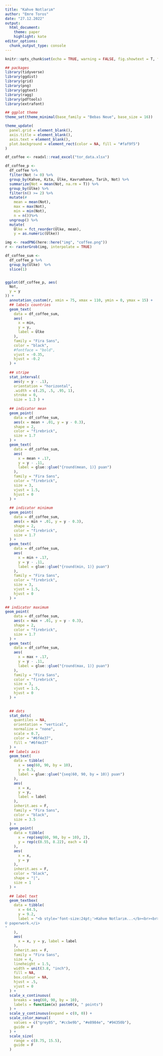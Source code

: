 ---
title: "Kahve Notlarım"
author: "Emre Toros"
date: "27.12.2022"
output:
  html_document:
    theme: paper
    highlight: kate
editor_options:
  chunk_output_type: console
---

```{r setup, include=FALSE}
knitr::opts_chunk$set(echo = TRUE, warning = FALSE, fig.showtext = T, fig.retina = 1)
```

```{r prep, message=FALSE}

## packages
library(tidyverse)
library(ggdist)
library(grid)
library(png)
library(ggtext)
library(ragg)
library(pdftools)
library(extrafont)

## ggplot theme
theme_set(theme_minimal(base_family = "Bebas Neue", base_size = 16))

theme_update(
  panel.grid = element_blank(),
  axis.title = element_blank(),
  axis.text = element_blank(),
  plot.background = element_rect(color = NA, fill = "#faf9f5")
)
```

```{r data}
df_coffee <- readxl::read_excel("tor_data.xlsx")


```

```{r data-prep}

df_coffee_p <-
  df_coffee %>% 
  filter(Not != 0) %>% 
  group_by(Kahve, Kıta, Ülke, Kavrumhane, Tarih, Not) %>% 
  summarize(Not = mean(Not, na.rm = T)) %>% 
  group_by(Ülke) %>%
  filter(n() >= 2) %>%
  mutate(#
    mean = mean(Not),
    max = max(Not),
    min = min(Not),
    n = n())%>% 
  ungroup() %>% 
  mutate(
    Ülke = fct_reorder(Ülke, mean),
    y = as.numeric(Ülke))

```

```{r plot, fig.width = 12.5, fig.height = 9}

img <- readPNG(here::here("img", "coffee.png"))
r <- rasterGrob(img, interpolate = TRUE)

df_coffee_sum <- 
  df_coffee_p %>% 
  group_by(Ülke)  %>% 
  slice(1)


ggplot(df_coffee_p, aes(
  Not, 
  y = y
)) + 
  annotation_custom(r, xmin = 75, xmax = 110, ymin = 0, ymax = 15) +
  ## labels countries
  geom_text(
    data = df_coffee_sum,
    aes(
      x = min, 
      y = y,
      label = Ülke
    ),
    family = "Fira Sans",
    color = "black",
    #fontface = "bold",
    vjust = -0.35,
    hjust = -0.2
  ) +
  
  ## stripe
  stat_interval(
    aes(y = y - .1),
    orientation = "horizontal",
    .width = c(.25, .5, .95, 1),
    stroke = 0,
    size = 1.3 ) +
  
  ## indicator mean
  geom_point(
    data = df_coffee_sum,
    aes(x = mean + .01, y = y - 0.3),
    shape = 2,
    color = "firebrick",
    size = 1.7
  ) + 
  geom_text(
    data = df_coffee_sum,
    aes(
      x = mean + .17, 
      y = y - .11,
      label = glue::glue("{round(mean, 1)} puan") 
    ),
    family = "Fira Sans",
    color = "firebrick",
    size = 3,
    vjust = 1.5,
    hjust = 0
  ) +
  
  ## indicator minimum
  geom_point(
    data = df_coffee_sum,
    aes(x = min + .01, y = y - 0.3),
    shape = 2,
    color = "firebrick",
    size = 1.7
  ) + 
  geom_text(
    data = df_coffee_sum,
    aes(
      x = min + .17, 
      y = y - .11,
      label = glue::glue("{round(min, 1)} puan") 
    ),
    family = "Fira Sans",
    color = "firebrick",
    size = 3,
    vjust = 1.5,
    hjust = 0
  ) +
  
## indicator maximum
geom_point(
    data = df_coffee_sum,
    aes(x = max + .01, y = y - 0.3),
    shape = 2,
    color = "firebrick",
    size = 1.7
  ) + 
  geom_text(
    data = df_coffee_sum,
    aes(
      x = max + .17, 
      y = y - .11,
      label = glue::glue("{round(max, 1)} puan") 
    ),
    family = "Fira Sans",
    color = "firebrick",
    size = 3,
    vjust = 1.5,
    hjust = 0
  ) +
  
  
  ## dots
  stat_dots(
    quantiles = NA,
    orientation = "vertical",
    normalize = "none",
    scale = 0.7,
    color = "#6f4e37",
    fill = "#6f4e37"
  ) +
  ## labels axis
  geom_text(
    data = tibble(
      x = seq(60, 90, by = 10),
      y = 0.5,
      label = glue::glue("{seq(60, 90, by = 10)} puan")
    ),
    aes(
      x = x, 
      y = y,
      label = label
    ),
    inherit.aes = F,
    family = "Fira Sans",
    color = "black",
    size = 3.5
  ) +
  geom_point(
    data = tibble(
      x = rep(seq(60, 90, by = 10), 2),
      y = rep(c(8.55, 8.22), each = 4)
    ),
    aes(
      x = x, 
      y = y
    ),
    inherit.aes = F,
    color = "black",
    shape = "|",
    size = 1
  ) +
  
  ## label text
  geom_textbox(
    data = tibble(
      x = 64.5,
      y = 9.2,
      label = "<b style='font-size:24pt;'>Kahve Notlarım...</b><br><br> 3 yıldır içtiğim kahveleri 100 puan üzerinden koku, asidite, şeker, gövde ve bitiş kriterleri üzerinden notlandırıyorum. Bu grafikte iki veya daha çok çekirdeğini denediğim ülkeler var. Ülkelere ait şeritlerin renkleri çekirdeklerin 100 puan üzerinden düştükleri dilimleri gösteriyor (<b style='color:#6F2808;'>%25</b>, <b style='color:#CE711B;'>%50</b>, <b style='color:#AE9760;'> %95</b>, ve <b style='color:#A3A3A3;'>%100</b>). Puanların 60 ila 88 arasında değiştiğini görüyoruz. Şeritlerin üstündeki yuvarlaklar çekirdekleri, altınaki üçgenler sırası ile en düşük, medyan ve en yüksek puanları gösteriyor.<br><br><i style='color:#99754d;'> @emretoros via Cédric Scherer </i><br><i style='font-size:5pt;color:#99754d;'>Coffee stain: 
© paperwork.</i>
"
    ),
    aes(
      x = x, y = y, label = label
    ),
    inherit.aes = F,
    family = "Fira Sans",
    size = 4,
    lineheight = 1.5,
    width = unit(3.8, "inch"),
    fill = NA,
    box.colour = NA,
    hjust = .5,
    vjust = 0
  ) +
  scale_x_continuous(
    breaks = seq(60, 90, by = 10),
    labels = function(x) paste0(x, " points")
  ) +
  scale_y_continuous(expand = c(0, 0)) +
  scale_color_manual(
    values = c("grey85", "#ccbe9b", "#e8984e", "#94350b"),
    guide = F
  ) +
  scale_size(
    range = c(8.75, 15.5),
    guide = F
  ) 


```

